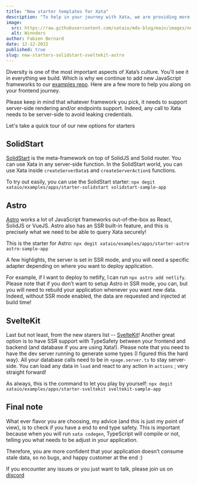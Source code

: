```yaml
---
title: "New starter templates for Xata"
description: "To help in your journey with Xata, we are providing more and more starters! Today will be about SolidStart, Astro, and SvelteKit. Have fun!"
image:
  src: https://raw.githubusercontent.com/xataio/mdx-blog/main/images/new-starters-solidstart-sveltekit-astro.png
  alt: Winnders
author: Fabien Bernard
date: 12-12-2022
published: true
slug: new-starters-solidstart-sveltekit-astro
---
```


Diversity is one of the most important aspects of Xata’s culture. You'll see it in everything we build. Which is why we continue to add new JavaScript frameworks to our [examples repo](https://github.com/xataio/examples). Here are a few more to help you along on your frontend journey.

Please keep in mind that whatever framework you pick, it needs to support server-side rendering and/or endpoints support. Indeed, any call to Xata needs to be server-side to avoid leaking credentials.

Let's take a quick tour of our new options for starters

## SolidStart

[SolidStart](https://start.solidjs.com/getting-started/what-is-solidstart) is the meta-framework on top of SolidJS and Solid router. You can use Xata in any server-side function. In the SolidStart world, you can use Xata inside `createServerData$` and `createServerAction$` functions.

To try out easily, you can use the SolidStart starter: `npx degit xataio/examples/apps/starter-solidstart solidstart-sample-app`

## Astro

[Astro](https://astro.build/) works a lot of JavaScript frameworks out-of-the-box as React, SolidJS or VueJS. Astro also has an SSR built-in feature, and this is precisely what we need to be able to query Xata securely!

This is the starter for Astro: `npx degit xataio/examples/apps/starter-astro astro-sample-app`

A few highlights, the server is set in SSR mode, and you will need a specific adapter depending on where you want to deploy application.

For example, if I want to deploy to netlify, I can run `npx astro add netlify`. Please note that if you don’t want to setup Astro in SSR mode, you can, but you will need to rebuild your application whenever you want new data. Indeed, without SSR mode enabled, the data are requested and injected at build time!

## SvelteKit

Last but not least, from the new starers list -- [SvelteKit](https://kit.svelte.dev/)! Another great option is to have SSR support with TypeSafety between your frontend and backend (and database if you are using Xata!).
Please note that you need to have the dev server running to generate some types (I figured this the hard way).
All your database calls need to be in `+page.server.ts` to stay server-side. You can load any data in `load` and react to any action in `actions` ; very straight forward!

As always, this is the command to let you play by yourself:
`npx degit xataio/examples/apps/starter-sveltekit sveltekit-sample-app`

## Final note

What ever flavor you are choosing, my advice (and this is just my point of view), is to check if you have a end to end type safety. This is important because when you will run `xata codegen`, TypeScript will compile or not, telling you what needs to be adjust in your application.

Therefore, you are more confident that your application doesn’t consume stale data, so no bugs, and happy customer at the end :)

If you encounter any issues or you just want to talk, please join us on [discord](https://xata.io/discord)
